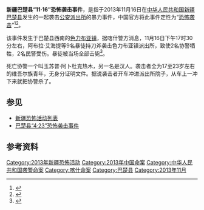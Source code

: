 {{UTC+8}}
'''新疆巴楚县“11·16”恐怖袭击事件'''，是指于2013年11月16日在[[中华人民共和国|中华人民共和国]][[新疆|新疆]][[巴楚县|巴楚县]]发生的一起袭击[[公安派出所|公安派出所]]的暴力事件，中国官方将此事件定性为“[[恐怖袭击|恐怖袭击]]”<ref>{{Cite web|title=新疆巴楚发生暴力恐怖袭击案 9名暴徒被击毙|url=https://news.qq.com/a/20131117/002910.htm|accessdate=2020-12-12|author=|date=|format=|work=|publisher=[[腾讯网|腾讯网]]|language=|archive-date=2014-09-18|archive-url=https://web.archive.org/web/20140918023535/http://news.qq.com/a/20131117/002910.htm|dead-url=no}}</ref><ref>{{Cite web|title=新疆巴楚县“11·16”暴力恐怖袭击案件|url=http://news.takungpao.com/special/bachukbxj/?tkpc=4|accessdate=|author=|date=|format=|publisher=大公网|language=}}</ref>。

该事件发生于巴楚县西南的[[色力布亚镇|色力布亚镇]]，据喀什警方消息，11月16日下午17时30分左右，阿布拉·艾海提等9名暴徒持刀斧袭击色力布亚镇派出所，致使2名协警牺牲，2名民警受伤。暴徒被当场全部击毙<ref>{{cite news| language =zh-hans| author =天山网| url =http://news.sina.com.cn/c/2013-11-16/224828729574.shtml| title =新疆巴楚9名暴徒袭击派出所被击毙 2名协警牺牲| publisher =新浪| date =2013-11-16| accessdate =2013-11-17| archive-date =2019-12-14| archive-url =https://web.archive.org/web/20191214015740/http://news.sina.com.cn/c/2013-11-16/224828729574.shtml| dead-url =no}}</ref>。

死亡协警一个叫玉苏普‧阿卜杜克热木，另一名是汉人。袭击者全为17至23岁左右的维吾尔族青年，无身分证明文件。据说袭击者开车冲进派出所院子，从车上一冲下来就把协警杀了。

== 参见 ==
* [[新疆恐怖活動列表|新疆恐怖活动列表]]
*[[巴楚县“4·23”恐怖袭击事件|巴楚县“4·23”恐怖袭击事件]]

== 参考资料 ==
{{Reflist}}{{东突}}

{{DEFAULTSORT:X}}
[[Category:2013年新疆恐怖活动|Category:2013年新疆恐怖活动]]
[[Category:2013年中国命案|Category:2013年中国命案]]
[[Category:中华人民共和国袭警命案|Category:中华人民共和国袭警命案]]
[[Category:喀什命案|Category:喀什命案]]
[[Category:巴楚县|Category:巴楚县]]
[[Category:2013年11月|Category:2013年11月]]